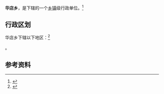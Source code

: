 {{中国乡级行政区|37/14/25/200/000}}

'''华店乡'''，是{{PRC admin/fullname|37/14/25/200/000|3}}下辖的一个[[乡镇|乡镇]]级行政单位。<ref>{{PRC admin/ref sgc|{{PRC admin/parent|37/14/25/200/000}}}}</ref>

== 行政区划 ==

华店乡下辖以下地区：<ref>{{PRC admin/ref sgc|37/14/25/200/000}}</ref>

{{PRC admin/children|37/14/25/200/000}}。

== 参考资料 ==

{{reflist}}

{{行政区划小作品}}
{{PRC admin/navcat|37/14/25/200/000}}